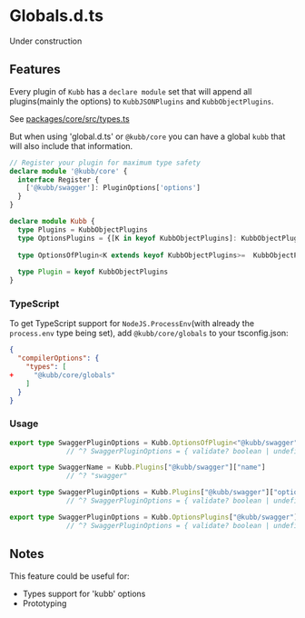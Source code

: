 
# Globals.d.ts

<Callout type="warning">
 Under construction
</Callout>

## Features

Every plugin of `Kubb` has a `declare module` set that will append all plugins(mainly the options) to `KubbJSONPlugins` and `KubbObjectPlugins`.

See [packages/core/src/types.ts](https://github.com/kubb-project/kubb/blob/main/packages/core/src/types.ts)

But when using 'global.d.ts' or `@kubb/core` you can have a global `kubb` that will also include that information.

```typescript filename="packages/swagger/src/plugin.ts"
// Register your plugin for maximum type safety
declare module '@kubb/core' {
  interface Register {
    ['@kubb/swagger']: PluginOptions['options']
  }
}
```

```typescript filename="packages/core/globals.d.ts"
declare module Kubb {
  type Plugins = KubbObjectPlugins
  type OptionsPlugins = {[K in keyof KubbObjectPlugins]: KubbObjectPlugins[K]["options"]}
  
  type OptionsOfPlugin<K extends keyof KubbObjectPlugins>=  KubbObjectPlugins[K]["options"]
  
  type Plugin = keyof KubbObjectPlugins
}
```


### TypeScript

To get TypeScript support for `NodeJS.ProcessEnv`(with already the `process.env` type being set), add `@kubb/core/globals` to your tsconfig.json:

```json filename="tsconfig.json" copy
{
  "compilerOptions": {
    "types": [
+     "@kubb/core/globals"
    ]
  }
}
```

### Usage

```typescript filename="prefered" copy
export type SwaggerPluginOptions = Kubb.OptionsOfPlugin<"@kubb/swagger">
              // ^? SwaggerPluginOptions = { validate? boolean | undefined; output?: string | false | undefined...}
```

```typescript filename="prefered" copy
export type SwaggerName = Kubb.Plugins["@kubb/swagger"]["name"]
              // ^? "swagger"
```

```typescript copy
export type SwaggerPluginOptions = Kubb.Plugins["@kubb/swagger"]["options"]
              // ^? SwaggerPluginOptions = { validate? boolean | undefined; output?: string | false | undefined...}
```

```typescript copy
export type SwaggerPluginOptions = Kubb.OptionsPlugins["@kubb/swagger"]["options"]
              // ^? SwaggerPluginOptions = { validate? boolean | undefined; output?: string | false | undefined...}
```

## Notes

This feature could be useful for:

- Types support for 'kubb' options
- Prototyping
